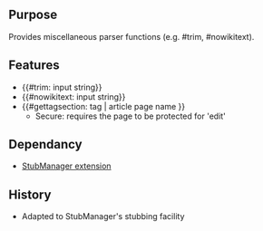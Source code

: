 {{Extension
|name        = MiscParserFunctions
|status      = beta
|type        = other
|author      = [[user:jldupont|Jean-Lou Dupont]]
|image       =
|version     = 1.0.0
|update      =
|mediawiki   = 1.10, 1.11
|download    = [http://mediawiki.googlecode.com/svn/tags/ SVN]
|readme      =
|changelog   = See SVN ($Id: MiscParserFunctions.doc.wikitext 492 2007-10-10 16:27:42Z jeanlou.dupont $)
|description = 
|parameters  =
|rights      =
|example     =
}}
== Purpose==
Provides miscellaneous parser functions (e.g. #trim, #nowikitext).

== Features ==
* <nowiki>{{#trim: input string}}</nowiki>
* <nowiki>{{#nowikitext: input string}}</nowiki>
* <nowiki>{{#gettagsection: tag | article page name }}</nowiki>
** Secure: requires the page to be protected for 'edit'

== Dependancy ==
* [[Extension:StubManager|StubManager extension]]

{{Pear|ParserExt}}

== History ==
* Adapted to StubManager's stubbing facility
